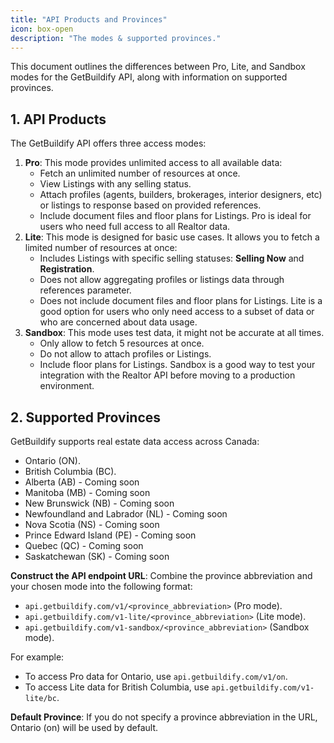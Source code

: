 ```yaml
---
title: "API Products and Provinces"
icon: box-open
description: "The modes & supported provinces."
---
```


This document outlines the differences between Pro, Lite, and Sandbox modes for the GetBuildify API, along with information on supported provinces.

## 1\. API Products

The GetBuildify API offers three access modes:

1. **Pro**: This mode provides unlimited access to all available data:
   * Fetch an unlimited number of resources at once.
   * View Listings with any selling status.
   * Attach profiles (agents, builders, brokerages, interior designers, etc) or listings to response based on provided references.
   * Include document files and floor plans for Listings.
   Pro is ideal for users who need full access to all Realtor data.
2. **Lite**: This mode is designed for basic use cases. It allows you to fetch a limited number of resources at once:
   * Includes Listings with specific selling statuses: **Selling Now** and **Registration**.
   * Does not allow aggregating profiles or listings data through references parameter.
   * Does not include document files and floor plans for Listings.
   Lite is a good option for users who only need access to a subset of data or who are concerned about data usage.
3. **Sandbox**: This mode uses test data, it might not be accurate at all times.
   * Only allow to fetch 5 resources at once.
   * Do not allow to attach profiles or Listings.
   * Include floor plans for Listings.
   Sandbox is a good way to test your integration with the Realtor API before moving to a production environment.

## 2\. Supported Provinces

GetBuildify supports real estate data access across Canada:

* Ontario (ON).
* British Columbia (BC).
* Alberta (AB) - Coming soon
* Manitoba (MB) - Coming soon
* New Brunswick (NB) - Coming soon
* Newfoundland and Labrador (NL) - Coming soon
* Nova Scotia (NS) - Coming soon
* Prince Edward Island (PE) - Coming soon
* Quebec (QC) - Coming soon
* Saskatchewan (SK) - Coming soon

**Construct the API endpoint URL**: Combine the province abbreviation and your chosen mode into the following format:

* `api.getbuildify.com/v1/<province_abbreviation>` (Pro mode).
* `api.getbuildify.com/v1-lite/<province_abbreviation>` (Lite mode).
* `api.getbuildify.com/v1-sandbox/<province_abbreviation>` (Sandbox mode).

For example:

* To access Pro data for Ontario, use `api.getbuildify.com/v1/on`.
* To access Lite data for British Columbia, use `api.getbuildify.com/v1-lite/bc`.

**Default Province**: If you do not specify a province abbreviation in the URL, Ontario (on) will be used by default.

